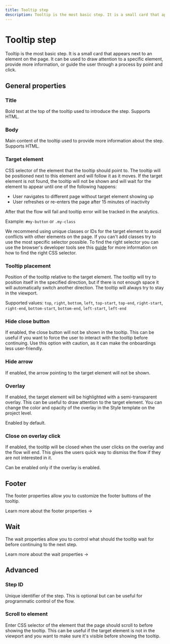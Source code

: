 ```yaml
---
title: Tooltip step
description: Tooltip is the most basic step. It is a small card that appears next to an element on the page.
---
```


# Tooltip step

Tooltip is the most basic step. It is a small card that appears next to an element on the page. It can be used to draw attention to a specific element, provide more information, or guide the user through a process by point and click.

<Demo variant="tooltip" />

## General properties

### Title

Bold text at the top of the tooltip used to introduce the step. Supports HTML.

### Body

Main content of the tooltip used to provide more information about the step. Supports HTML.

### Target element

CSS selector of the element that the tooltip should point to. The tooltip will be positioned next to this element and will follow it as it moves. If the target element is not found, the tooltip will not be shown and will wait for the element to appear until one of the following happens:

- User navigates to different page without target element showing up
- User refreshes or re-enters the page after 15 minutes of inactivity

After that the flow will fail and tooltip error will be tracked in the analytics.

Example: `#my-button` or `.my-class`

We recommend using unique classes or IDs for the target element to avoid conflicts with other elements on the page. If you can't add classes try to use the most specific selector possible. To find the right selector you can use the browser's developer tools see this [guide](https://www.scrapingbee.com/tutorials/how-to-extract-css-selectors-using-chrome/) for more information on how to find the right CSS selector.

### Tooltip placement

Position of the tooltip relative to the target element. The tooltip will try to position itself in the specified direction, but if there is not enough space it will automatically switch another direction. The tooltip will always try to stay in the viewport.

Supported values: `top`, `right`, `bottom`, `left`, `top-start`, `top-end`, `right-start`, `right-end`, `bottom-start`, `bottom-end`, `left-start`, `left-end`

### Hide close button

If enabled, the close button will not be shown in the tooltip. This can be useful if you want to force the user to interact with the tooltip before continuing. Use this option with caution, as it can make the onboardings less user-friendly.

### Hide arrow

If enabled, the arrow pointing to the target element will not be shown.

### Overlay

If enabled, the target element will be highlighted with a semi-transparent overlay. This can be useful to draw attention to the target element. You can change the color and opacity of the overlay in the Style template on the project level.

Enabled by default.

### Close on overlay click

If enabled, the tooltip will be closed when the user clicks on the overlay and the flow will end. This gives the users quick way to dismiss the flow if they are not interested in it.

Can be enabled only if the overlay is enabled.

## Footer

The footer properties allow you to customize the footer buttons of the tooltip.

<SectionLink href="/step-types/shared-properties/footer-properties">
  Learn more about the footer properties →
</SectionLink>

## Wait

The wait properties allow you to control what should the tooltip wait for before continuing to the next step.

<SectionLink href="/step-types/shared-properties/wait-properties">
  Learn more about the wait properties →
</SectionLink>

## Advanced

### Step ID

Unique identifier of the step. This is optional but can be useful for programmatic control of the flow.

### Scroll to element

Enter CSS selector of the element that the page should scroll to before showing the tooltip. This can be useful if the target element is not in the viewport and you want to make sure it's visible before showing the tooltip.
